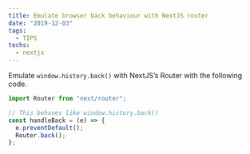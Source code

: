 ```yaml
---
title: Emulate browser back behaviour with NextJS router
date: "2019-12-03"
tags:
  - TIPS
techs:
  - nextjs
---
```


Emulate `window.history.back()` with NextJS’s Router with the following code.

```js
import Router from "next/router";

// This behaves like window.history.back()
const handleBack = (e) => {
  e.preventDefault();
  Router.back();
};
```
